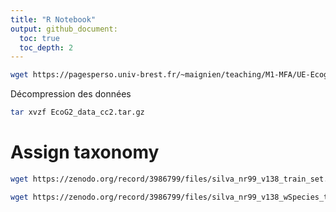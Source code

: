 ```yaml
---
title: "R Notebook"
output: github_document:
  toc: true
  toc_depth: 2
---
```


```bash
wget https://pagesperso.univ-brest.fr/~maignien/teaching/M1-MFA/UE-Ecogenomique2/EcoG2_data_cc2.tar.gz
```

Décompression des données
```bash
tar xvzf EcoG2_data_cc2.tar.gz
```

# Assign taxonomy

```bash
wget https://zenodo.org/record/3986799/files/silva_nr99_v138_train_set.fa.gz
```

```bash
wget https://zenodo.org/record/3986799/files/silva_nr99_v138_wSpecies_train_set.fa.gz
```

